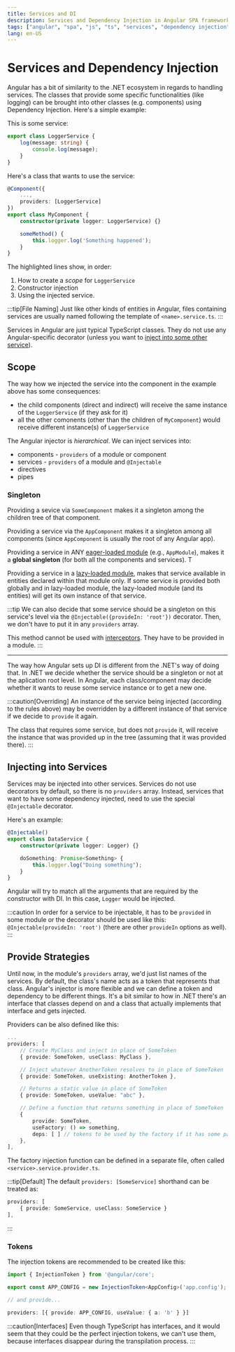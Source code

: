 ```yaml
---
title: Services and DI
description: Services and Dependency Injection in Angular SPA framework
tags: ["angular", "spa", "js", "ts", "services", "dependency injection", "provider", "token"]
lang: en-US
---
```



# Services and Dependency Injection

Angular has a bit of similarity to the .NET ecosystem in regards to handling
services. The classes that provide some specific functionalities (like logging)
can be brought into other classes (e.g. components) using Dependency Injection.
Here's a simple example:

This is some service:

```ts
export class LoggerService {
    log(message: string) {
        console.log(message);
    }
}
```

Here's a class that wants to use the service:

```ts {3,6,9}
@Component({
    ...,
    providers: [LoggerService]
})
export class MyComponent {
    constructor(private logger: LoggerService) {}

    someMethod() {
        this.logger.log('Something happened');
    }
}
```

The highlighted lines show, in order:

1. How to create a *scope* for `LoggerService`
2. Constructor injection
3. Using the injected service.

:::tip[File Naming]
Just like other kinds of entities in Angular, files containing services
are usually named following the template of `<name>.service.ts`.
:::

Services in Angular are just typical TypeScript classes. They do not use any
Angular-specific decorator (unless you want to [inject into some other
service](#injecting-into-services)).

## Scope

The way how we injected the service into the component in the example above has
some consequences:

- the child components (direct and indirect) will receive the same instance of
  the `LoggerService` (if they ask for it)
- all the other comonents (other than the children of `MyComponent`) would
  receive different instance(s) of `LoggerService`

The Angular injector is *hierarchical*. We can inject services into:

- components - `providers` of a module or component
- services - `providers` of a module and `@Injectable`
- directives
- pipes

### Singleton

Providing a sevice via `SomeComponent` makes it a singleton among the children
tree of that component.

Providing a service via the `AppComponent` makes it a singleton among all
components (since `AppComponent` is usually the root of any Angular app).

Providing a service in ANY [eager-loaded module](/programming/angular/modules#lazy-loading)
(e.g., `AppModule`), makes it a **global singleton** (for both all the components
and services). T

Providing a service in a [lazy-loaded module](/programming/angular/modules#lazy-loading), makes
that service available in entities declared within that module only. If some
service is provided both globally and in lazy-loaded module, the lazy-loaded
module (and its entities) will get its own instance of that service.

:::tip
We can also decide that some service should be a singleton on this service's
level via the `@Injectable({provideIn: 'root'})` decorator. Then, we don't have
to put it in any `providers` array.

This method cannot be used with [interceptors](/programming/angular/http#interceptors).
They have to be provided in a module.
:::

---


The way how Angular sets up DI is different from the .NET's way of doing that.
In .NET we decide whether the service should be a singleton or not at the
aplication root level. In Angular, each class/component may decide whether it
wants to reuse some service instance or to get a new one.

:::caution[Overriding]
An instance of the service being injected (according to the rules above) may be
overridden by a different instance of that service if we decide to `provide` it
again.

The class that requires some service, but does not `provide` it, will receive
the instance that was provided up in the tree (assuming that it was provided
there).
:::

## Injecting into Services

Services may be injected into other services. Services do not use decorators by
default, so there is no `providers` array. Instead, services that want to have
some dependency injected, need to use the special `@Injectable` decorator.

Here's an example:

```ts {1,3,6}
@Injectable()
export class DataService {
    constructor(private logger: Logger) {}

    doSomething: Promise<Something> {
        this.logger.log("Doing something");
    }
}
```

Angular will try to match all the arguments that are required by the
constructor with DI. In this case, `Logger` would be injected.

:::caution
In order for a service to be injectable, it has to be `provided` in some module
or the decorator should be used like this: `@Injectable(provideIn: 'root')`
(there are other `provideIn` options as well).
:::

## Provide Strategies

Until now, in the module's `providers` array, we'd just list names of the
services. By default, the class's name acts as a token that represents that
class. Angular's injector is more flexible and we can define a token and
dependency to be different things. It's a bit similar to how in .NET there's an
interface that classes depend on and a class that actually implements that
interface and gets injected.

Providers can be also defined like this:

```ts
...
providers: [
    // Create MyClass and inject in place of SomeToken
    { provide: SomeToken, useClass: MyClass }, 

    // Inject whatever AnotherToken resolves to in place of SomeToken
    { provide: SomeToken, useExisting: AnotherToken }, 

    // Returns a static value in place of SomeToken
    { provide: SomeToken, useValue: "abc" }, 

    // Define a function that returns something in place of SomeToken
    { 
        provide: SomeToken, 
        useFactory: () => something,
        deps: [ ] // tokens to be used by the factory if it has some parameters to be injected
    },
],
```

The factory injection function can be defined in a separate file, often called
`<service>.service.provider.ts`.

:::tip[Default]
The default `providers: [SomeService]` shorthand can be treated as:

```ts
providers: [
    { provide: SomeService, useClass: SomeService }
],
```
:::

### Tokens

The injection tokens are recommended to be created like this:

```ts
import { InjectionToken } from '@angular/core';

export const APP_CONFIG = new InjectionToken<AppConfig>('app.config');

// and provide...

providers: [{ provide: APP_CONFIG, useValue: { a: 'b' } }]
```

:::caution[Interfaces]
Even though TypeScript has interfaces, and it would seem that they could be the
perfect injection tokens, we can't use them, because interfaces disappear during
the transpilation process.
:::
